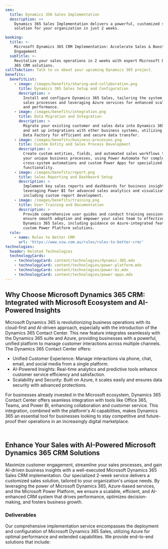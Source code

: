 ```yaml
---
seo:
  title: Dynamics 356 Sales Implementation
  description: >+
    Dynamics 365 Sales Implementation delivers a powerful, customized sales
    solution for your organization in just 2 weeks.

booking:
  title: >-
    Microsoft Dynamics 365 CRM Implementation: Accelerate Sales & Boost
    Engagement
  subTitle: >-
    Revitalize your sales operations in 2 weeks with expert Microsoft Dynamics
    365 CRM solutions.
callToAction: Talk to us about your upcoming Dynamics 365 project.
benefits:
  benefitList:
    - image: /images/benefits/sharing-and-collaboration.png
      title: Dynamics 365 Sales Setup and Configuration
      description: >
        Install and configure Dynamics 365 Sales, tailoring the system to your
        sales processes and leveraging Azure services for enhanced scalability
        and performance.
    - image: /images/benefits/integration.png
      title: Data Migration and Integration
      description: >
        Migrate your existing customer and sales data into Dynamics 365 Sales
        and set up integrations with other business systems, utilizing Azure
        Data Factory for efficient and secure data transfer.
    - image: /images/benefits/business-processes.png
      title: Custom Entity and Sales Process Development
      description: >
        Create custom entities, fields, and automated sales workflows to match
        your unique business processes, using Power Automate for complex,
        cross-system automations and custom Power Apps for specialized
        functionality.
    - image: /images/benefits/report.png
      title: Sales Reporting and Dashboard Setup
      description: >
        Implement key sales reports and dashboards for business insights,
        leveraging Power BI for advanced sales analytics and visualizations,
        including custom report development.
    - image: /images/benefits/training.png
      title: User Training and Documentation
      description: >
        Provide comprehensive user guides and conduct training sessions to
        ensure smooth adoption and empower your sales team to effectively use
        Dynamics 365 Sales, including guidance on Azure-integrated features and
        custom Power Platform solutions.
  rule:
    - name: Rules to Better CRM
      url: 'https://www.ssw.com.au/rules/rules-to-better-crm/'
technologies:
  header: Related Technologies
  technologyCards:
    - technologyCard: content/technologies/dynamic-365.mdx
    - technologyCard: content/technologies/power-platform.mdx
    - technologyCard: content/technologies/power-bi.mdx
    - technologyCard: content/technologies/power-apps.mdx
---
```


## Why Choose Microsoft Dynamics 365 CRM: Integrated with Microsoft Ecosystem and AI-Powered Insights

Microsoft Dynamics 365 is revolutionizing business operations with its cloud-first and AI-driven approach, especially with the introduction of the Dynamics 365 Contact Center. This new feature integrates seamlessly with the Dynamics 365 suite and Azure, providing businesses with a powerful, unified platform to manage customer interactions across multiple channels. The Dynamics 365 Contact Center offers:

* Unified Customer Experience: Manage interactions via phone, chat, email, and social media from a single platform.
* AI-Powered Insights: Real-time analytics and predictive tools enhance customer service efficiency and satisfaction.
* Scalability and Security: Built on Azure, it scales easily and ensures data security with advanced protections.

For businesses already invested in the Microsoft ecosystem, Dynamics 365 Contact Center offers seamless integration with tools like Office 365, Teams, and Power BI, enhancing collaboration and customer service. This integration, combined with the platform's AI capabilities, makes Dynamics 365 an essential tool for businesses looking to stay competitive and future-proof their operations in an increasingly digital marketplace.

\
Enhance Your Sales with AI-Powered Microsoft Dynamics 365 CRM Solutions
-----------------------------------------------------------------------

Maximize customer engagement, streamline your sales processes, and gain AI-driven business insights with a well-executed Microsoft Dynamics 365 Sales CRM implementation. Our specialized 2-week service delivers a customized sales solution, tailored to your organization's unique needs. By leveraging the power of Microsoft Dynamics 365, Azure-based services, and the Microsoft Power Platform, we ensure a scalable, efficient, and AI-enhanced CRM system that drives performance, optimizes decision-making, and fosters business growth.

<VideoEmbed url="https://www.youtube.com/watch?v=UeKSBD7i3RI&t=61s" caption="Introducing Microsoft Dynamics 365 Contact Center (2 mins)" />

<VideoEmbed url="https://www.youtube.com/watch?v=3nkO8BxG8Sc" caption="Every client deserves a Team! Link Microsoft Teams with your CRM (4 mins)" />

### Deliverables

Our comprehensive implementation service encompasses the deployment and configuration of Microsoft Dynamics 365 Sales, utilizing Azure for optimal performance and extended capabilities. We provide end-to-end solutions that include:
